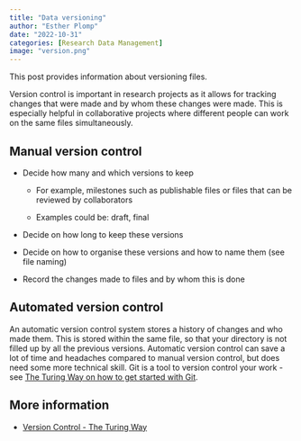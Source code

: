 ```yaml
---
title: "Data versioning"
author: "Esther Plomp"
date: "2022-10-31"
categories: [Research Data Management]
image: "version.png"
---
```


This post provides information about versioning files.

Version control is important in research projects as it allows for tracking changes that were made and by whom these changes were made. This is especially helpful in collaborative projects where different people can work on the same files simultaneously.

## Manual version control

-   Decide how many and which versions to keep

    -   For example, milestones such as publishable files or files that can be reviewed by collaborators

    -   Examples could be: draft, final

-   Decide on how long to keep these versions

-   Decide on how to organise these versions and how to name them (see file naming)

-   Record the changes made to files and by whom this is done

## Automated version control

An automatic version control system stores a history of changes and who made them. This is stored within the same file, so that your directory is not filled up by all the previous versions. Automatic version control can save a lot of time and headaches compared to manual version control, but does need some more technical skill. Git is a tool to version control your work - see [The Turing Way on how to get started with Git](https://the-turing-way.netlify.app/reproducible-research/vcs/vcs-git.html).

## More information

-   [Version Control - The Turing Way](https://the-turing-way.netlify.app/reproducible-research/vcs.html)
